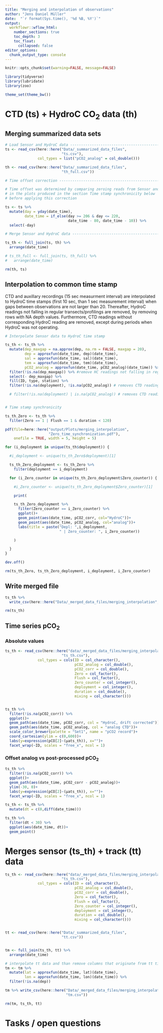 ```yaml
---
title: "Merging and interpolation of observations"
author: "Jens Daniel Müller"
date:  "`r format(Sys.time(), '%d %B, %Y')`"
output: 
  workflowr::wflow_html:
    number_sections: true
    toc_depth: 3
    toc_float:
      collapsed: false
editor_options:
  chunk_output_type: console
---
```


```r
knitr::opts_chunk$set(warning=FALSE, message=FALSE)
```


```r
library(tidyverse)
library(lubridate)
library(zoo)

```



```r
theme_set(theme_bw())
```

# CTD (ts) + HydroC CO~2~ data (th)

## Merging summarized data sets


```r

# Load Sensor and HydroC data ---------------------------------------------
ts <- read_csv(here::here("Data/_summarized_data_files",
                          "ts.csv"),
               col_types = list("pCO2_analog" = col_double()))

th <- read_csv(here::here("Data/_summarized_data_files",
                          "th_full.csv"))

# Time offset correction ----------------------------------------------

# Time offset was determined by comparing zeroing reads from Sensor and th
# in the plots produced in the section Time stamp synchronicity below
# before applying this correction

ts <- ts %>% 
  mutate(day = yday(date_time),
         date_time = if_else(day >= 206 & day <= 220,
                             date_time - 80, date_time - 10)) %>% 
  select(-day)

# Merge Sensor and HydroC data --------------------------------------------

ts_th <- full_join(ts, th) %>% 
  arrange(date_time)

# ts_th_full <- full_join(ts, th_full) %>% 
#   arrange(date_time)

rm(th, ts)
```


## Interpolation to common time stamp

CTD and auxillary recordings (15 sec measurment interval) are interpolated to HydroC time stamps (first 10 sec, than 1 sec measurement interval) when gaps between observations are not larger than 20. Thereafter, HydroC readings not falling in regular transects/profilings are removed, by removing rows with NA depth values. Furthermore, CTD readings without corresponding HydroC reading are removed, except during periods when HydroC was not operating.

```r

# Interpolate Sensor data to HydroC time stamp

ts_th <- ts_th %>%
  mutate(dep_maxgap = na.approx(dep, na.rm = FALSE, maxgap = 20),
         dep = approxfun(date_time, dep)(date_time),
         sal = approxfun(date_time, sal)(date_time),
         tem = approxfun(date_time, tem)(date_time),
         pCO2_analog = approxfun(date_time, pCO2_analog)(date_time)) %>% 
  filter(!is.na(dep_maxgap)) %>% #remove HC readings not falling in regular transects/profiling
  select(- dep_maxgap) %>% 
  fill(ID, type, station) %>% 
  filter(!is.na(deployment), !is.na(pCO2_analog)) # removes CTD readings without corresponding HydroC reading

  # filter(!is.na(deployment) | is.na(pCO2_analog)) # removes CTD readings without corresponding HydroC reading, except during periods when HydroC was not operating


# Time stamp synchronicity

ts_th_Zero <- ts_th %>%
  filter(Zero == 1 | Flush == 1 & duration < 120)

pdf(file=here::here("output/Plots/merging_interpolation",
                    "Zero_time_synchronization.pdf"),
    onefile = TRUE, width = 5, height = 5)

for (i_deployment in unique(ts_th$deployment)) {

  #i_deployment <- unique(ts_th_Zero$deployment)[1]

  ts_th_Zero_deployment <- ts_th_Zero %>%
    filter(deployment == i_deployment)

  for (i_Zero_counter in unique(ts_th_Zero_deployment$Zero_counter)) {

    #i_Zero_counter <- unique(ts_th_Zero_deployment$Zero_counter)[1]

    print(

    ts_th_Zero_deployment %>%
      filter(Zero_counter == i_Zero_counter) %>%
      ggplot()+
      geom_point(aes(date_time, pCO2_corr, col="HydroC"))+
      geom_point(aes(date_time, pCO2_analog, col="analog"))+
      labs(title = paste("Depl: ",i_deployment,
                         " | Zero_counter: ", i_Zero_counter))

    )

  }
}

dev.off()

rm(ts_th_Zero, ts_th_Zero_deployment, i_deployment, i_Zero_counter)

```

## Write merged file

```r

ts_th %>% 
  write_csv(here::here("Data/_merged_data_files/merging_interpolation", "ts_th_full.csv"))

rm(ts_th)

```

## Time series pCO~2~

### Absolute values

```r

ts_th <- read_csv(here::here("data/_merged_data_files/merging_interpolation",
                          "ts_th.csv"),
               col_types = cols(ID = col_character(),
                                pCO2_analog = col_double(),
                                pCO2_corr = col_double(),
                                Zero = col_factor(),
                                Flush = col_factor(),
                                Zero_counter = col_integer(),
                                deployment = col_integer(),
                                duration = col_double(),
                                mixing = col_character()))


ts_th %>% 
  filter(!is.na(pCO2_corr)) %>% 
  ggplot()+
  geom_path(aes(date_time, pCO2_corr, col = "HydroC, drift corrected"))+
  geom_path(aes(date_time, pCO2_analog, col = "analog CTD"))+
  scale_color_brewer(palette = "Set1", name = "pCO2 record")+
  coord_cartesian(ylim = c(0,600))+
  labs(y=expression(pCO[2]~(µats_th)), x="")+
  facet_wrap(~ID, scales = "free_x", ncol = 1)

```

### Offset analog vs post-processed pCO~2~

```r

ts_th %>% 
  filter(!is.na(pCO2_corr)) %>% 
  ggplot()+
  geom_path(aes(date_time, pCO2_corr - pCO2_analog))+
  ylim(-30, 0)+
  labs(y=expression(pCO[2]~(µats_th)), x="")+
  facet_wrap(~ID, scales = "free_x", ncol = 1)

```

```r

ts_th <- ts_th %>% 
  mutate(dt = c(0,diff(date_time)))

ts_th %>% 
  filter(dt < 30) %>% 
  ggplot(aes(date_time, dt))+
  geom_point()

```

# Merges sensor (ts_th) + track (tt) data

```r

ts_th <- read_csv(here::here("data/_merged_data_files/merging_interpolation",
                          "ts_th.csv"),
               col_types = cols(ID = col_character(),
                                pCO2_analog = col_double(),
                                pCO2_corr = col_double(),
                                Zero = col_factor(),
                                Flush = col_factor(),
                                Zero_counter = col_integer(),
                                deployment = col_integer(),
                                duration = col_double(),
                                mixing = col_character()))


tt <- read_csv(here::here("Data/_summarized_data_files",
                          "tt.csv"))


tm <- full_join(ts_th, tt) %>% 
  arrange(date_time)

# interpolate tt data and than remove columns that originate from tt time stamp
tm <- tm %>%
  mutate(lat = approxfun(date_time, lat)(date_time),
         lon = approxfun(date_time, lon)(date_time)) %>% 
  filter(!is.na(dep))

tm %>% write_csv(here::here("Data/_merged_data_files/merging_interpolation",
                            "tm.csv"))

rm(tm, ts_th, tt)
```

# Tasks / open questions

